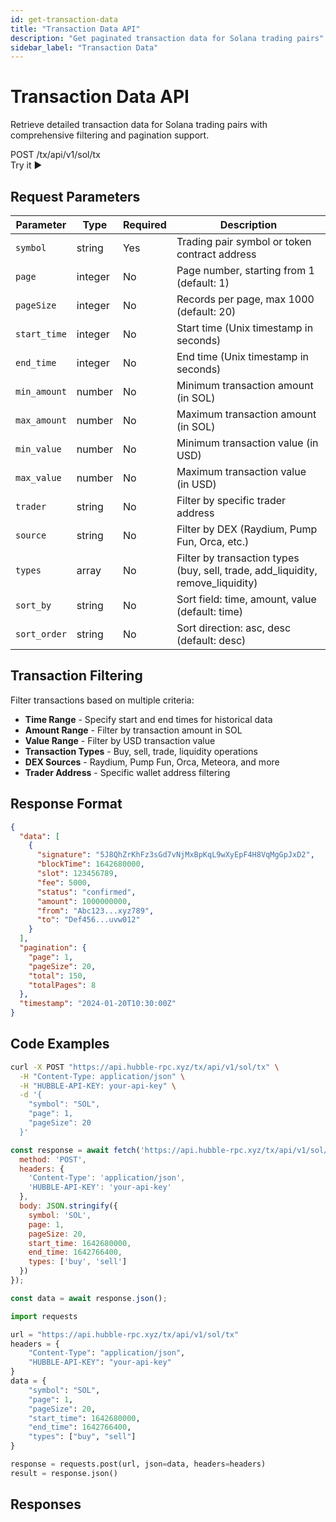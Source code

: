 ```yaml
---
id: get-transaction-data
title: "Transaction Data API"
description: "Get paginated transaction data for Solana trading pairs"
sidebar_label: "Transaction Data"
---
```



# Transaction Data API

Retrieve detailed transaction data for Solana trading pairs with comprehensive filtering and pagination support.

<div className="api-header">
  <div className="api-info">
    <span className="api-method">POST</span>
    <span className="api-path">/tx/api/v1/sol/tx</span>
  </div>
  <ApiPlaygroundButton 
    initialApi="tx" 
    initialEndpoint="tx-list"
    className="api-try-button"
  >
    Try it ▶
  </ApiPlaygroundButton>
</div>

## Request Parameters

| Parameter | Type | Required | Description |
|-----------|------|----------|-------------|
| `symbol` | string | <span class="required">Yes</span> | Trading pair symbol or token contract address |
| `page` | integer | No | Page number, starting from 1 (default: 1) |
| `pageSize` | integer | No | Records per page, max 1000 (default: 20) |
| `start_time` | integer | No | Start time (Unix timestamp in seconds) |
| `end_time` | integer | No | End time (Unix timestamp in seconds) |
| `min_amount` | number | No | Minimum transaction amount (in SOL) |
| `max_amount` | number | No | Maximum transaction amount (in SOL) |
| `min_value` | number | No | Minimum transaction value (in USD) |
| `max_value` | number | No | Maximum transaction value (in USD) |
| `trader` | string | No | Filter by specific trader address |
| `source` | string | No | Filter by DEX (Raydium, Pump Fun, Orca, etc.) |
| `types` | array | No | Filter by transaction types (buy, sell, trade, add_liquidity, remove_liquidity) |
| `sort_by` | string | No | Sort field: time, amount, value (default: time) |
| `sort_order` | string | No | Sort direction: asc, desc (default: desc) |

## Transaction Filtering

Filter transactions based on multiple criteria:

- **Time Range** - Specify start and end times for historical data
- **Amount Range** - Filter by transaction amount in SOL
- **Value Range** - Filter by USD transaction value
- **Transaction Types** - Buy, sell, trade, liquidity operations
- **DEX Sources** - Raydium, Pump Fun, Orca, Meteora, and more
- **Trader Address** - Specific wallet address filtering

## Response Format

```json
{
  "data": [
    {
      "signature": "5J8QhZrKhFz3sGd7vNjMxBpKqL9wXyEpF4H8VqMgGpJxD2",
      "blockTime": 1642680000,
      "slot": 123456789,
      "fee": 5000,
      "status": "confirmed",
      "amount": 1000000000,
      "from": "Abc123...xyz789",
      "to": "Def456...uvw012"
    }
  ],
  "pagination": {
    "page": 1,
    "pageSize": 20,
    "total": 150,
    "totalPages": 8
  },
  "timestamp": "2024-01-20T10:30:00Z"
}
```

## Code Examples

<Tabs>
  <TabItem value="curl" label="cURL">

```bash
curl -X POST "https://api.hubble-rpc.xyz/tx/api/v1/sol/tx" \
  -H "Content-Type: application/json" \
  -H "HUBBLE-API-KEY: your-api-key" \
  -d '{
    "symbol": "SOL",
    "page": 1,
    "pageSize": 20
  }'
```

  </TabItem>
  <TabItem value="javascript" label="JavaScript">

```javascript
const response = await fetch('https://api.hubble-rpc.xyz/tx/api/v1/sol/tx', {
  method: 'POST',
  headers: { 
    'Content-Type': 'application/json',
    'HUBBLE-API-KEY': 'your-api-key'
  },
  body: JSON.stringify({ 
    symbol: 'SOL',
    page: 1,
    pageSize: 20,
    start_time: 1642680000,
    end_time: 1642766400,
    types: ['buy', 'sell']
  })
});

const data = await response.json();
```

  </TabItem>
  <TabItem value="python" label="Python">

```python
import requests

url = "https://api.hubble-rpc.xyz/tx/api/v1/sol/tx"
headers = {
    "Content-Type": "application/json",
    "HUBBLE-API-KEY": "your-api-key"
}
data = {
    "symbol": "SOL",
    "page": 1,
    "pageSize": 20,
    "start_time": 1642680000,
    "end_time": 1642766400,
    "types": ["buy", "sell"]
}

response = requests.post(url, json=data, headers=headers)
result = response.json()
```

  </TabItem>
</Tabs>

## Responses

<ResponseTabs apiId="tx" endpointId="tx-list" />
